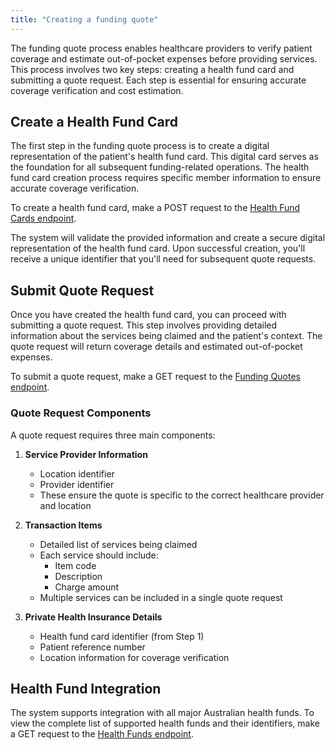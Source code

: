 ```yaml
---
title: "Creating a funding quote"
---
```


The funding quote process enables healthcare providers to verify patient coverage and estimate out-of-pocket expenses before providing services. This process involves two key steps: creating a health fund card and submitting a quote request. Each step is essential for ensuring accurate coverage verification and cost estimation.

## Create a Health Fund Card

The first step in the funding quote process is to create a digital representation of the patient's health fund card. This digital card serves as the foundation for all subsequent funding-related operations. The health fund card creation process requires specific member information to ensure accurate coverage verification.

To create a health fund card, make a POST request to the [Health Fund Cards endpoint](/api-reference/health-fund-cards/create-health-fund-card).

The system will validate the provided information and create a secure digital representation of the health fund card. Upon successful creation, you'll receive a unique identifier that you'll need for subsequent quote requests.

## Submit Quote Request

Once you have created the health fund card, you can proceed with submitting a quote request. This step involves providing detailed information about the services being claimed and the patient's context. The quote request will return coverage details and estimated out-of-pocket expenses.

To submit a quote request, make a GET request to the [Funding Quotes endpoint](/api-reference/funding/get-funding-quote).

### Quote Request Components

A quote request requires three main components:

1. **Service Provider Information**

   - Location identifier
   - Provider identifier
   - These ensure the quote is specific to the correct healthcare provider and location

2. **Transaction Items**

   - Detailed list of services being claimed
   - Each service should include:
     - Item code
     - Description
     - Charge amount
   - Multiple services can be included in a single quote request

3. **Private Health Insurance Details**
   - Health fund card identifier (from Step 1)
   - Patient reference number
   - Location information for coverage verification

## Health Fund Integration

The system supports integration with all major Australian health funds. To view the complete list of supported health funds and their identifiers, make a GET request to the [Health Funds endpoint](/api-reference/health-funds/get-health-funds).
